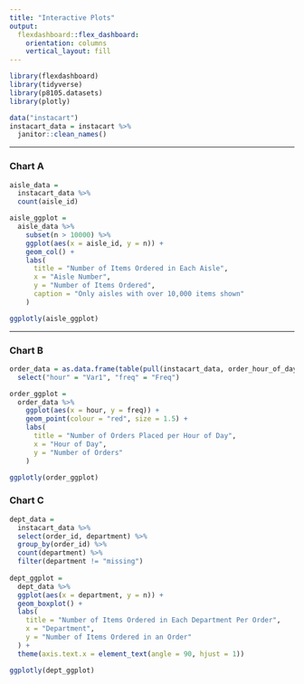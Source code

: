 ```yaml
---
title: "Interactive Plots"
output: 
  flexdashboard::flex_dashboard:
    orientation: columns
    vertical_layout: fill
---
```


```r
library(flexdashboard)
library(tidyverse)
library(p8105.datasets)
library(plotly)
```


```r
data("instacart")
instacart_data = instacart %>% 
  janitor::clean_names()
```

-----------------------------------------------------------------------

### Chart A

```r
aisle_data = 
  instacart_data %>% 
  count(aisle_id)

aisle_ggplot =
  aisle_data %>% 
    subset(n > 10000) %>% 
    ggplot(aes(x = aisle_id, y = n)) +
    geom_col() +
    labs(
      title = "Number of Items Ordered in Each Aisle",
      x = "Aisle Number",
      y = "Number of Items Ordered",
      caption = "Only aisles with over 10,000 items shown"
    )

ggplotly(aisle_ggplot)
```

-----------------------------------------------------------------------

### Chart B

```r
order_data = as.data.frame(table(pull(instacart_data, order_hour_of_day))) %>% 
  select("hour" = "Var1", "freq" = "Freq")

order_ggplot = 
  order_data %>% 
    ggplot(aes(x = hour, y = freq)) +
    geom_point(colour = "red", size = 1.5) +
    labs(
      title = "Number of Orders Placed per Hour of Day",
      x = "Hour of Day",
      y = "Number of Orders"
    )

ggplotly(order_ggplot)
```

### Chart C

```r
dept_data =
  instacart_data %>% 
  select(order_id, department) %>% 
  group_by(order_id) %>% 
  count(department) %>% 
  filter(department != "missing")
  
dept_ggplot =
  dept_data %>% 
  ggplot(aes(x = department, y = n)) +
  geom_boxplot() +
  labs(
    title = "Number of Items Ordered in Each Department Per Order",
    x = "Department",
    y = "Number of Items Ordered in an Order"
  ) +
  theme(axis.text.x = element_text(angle = 90, hjust = 1))

ggplotly(dept_ggplot)
```

